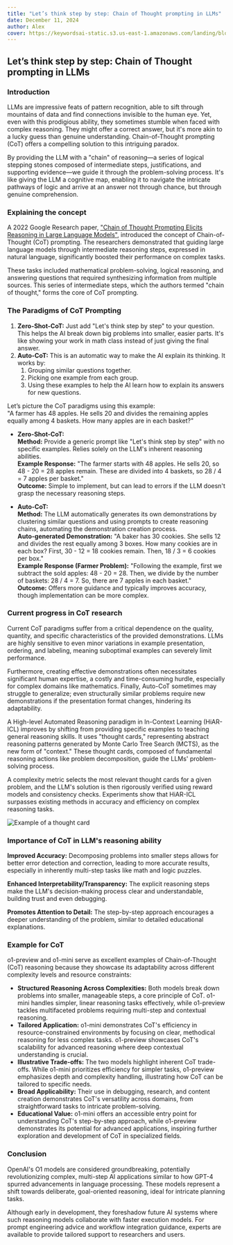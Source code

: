 ```yaml
---
title: "Let’s think step by step: Chain of Thought prompting in LLMs"
date: December 11, 2024
author: Alex
cover: https://keywordsai-static.s3.us-east-1.amazonaws.com/landing/blog/cot/cover.png
---
```


## Let’s think step by step: Chain of Thought prompting in LLMs

### Introduction

LLMs are impressive feats of pattern recognition, able to sift through mountains of data and find connections invisible to the human eye. Yet, even with this prodigious ability, they sometimes stumble when faced with complex reasoning. They might offer a correct answer, but it's more akin to a lucky guess than genuine understanding. Chain-of-Thought prompting (CoT) offers a compelling solution to this intriguing paradox.

By providing the LLM with a "chain" of reasoning—a series of logical stepping stones composed of intermediate steps, justifications, and supporting evidence—we guide it through the problem-solving process. It's like giving the LLM a cognitive map, enabling it to navigate the intricate pathways of logic and arrive at an answer not through chance, but through genuine comprehension.

### Explaining the concept

A 2022 Google Research paper, ["Chain of Thought Prompting Elicits Reasoning in Large Language Models"](https://arxiv.org/pdf/2201.11903), introduced the concept of Chain-of-Thought (CoT) prompting. The researchers demonstrated that guiding large language models through intermediate reasoning steps, expressed in natural language, significantly boosted their performance on complex tasks.

These tasks included mathematical problem-solving, logical reasoning, and answering questions that required synthesizing information from multiple sources. This series of intermediate steps, which the authors termed "chain of thought," forms the core of CoT prompting.

### The Paradigms of CoT Prompting

1. **Zero-Shot-CoT:** Just add "Let's think step by step" to your question. This helps the AI break down big problems into smaller, easier parts. It's like showing your work in math class instead of just giving the final answer.  
2. **Auto-CoT:** This is an automatic way to make the AI explain its thinking. It works by:  
   1. Grouping similar questions together.  
   2. Picking one example from each group.  
   3. Using these examples to help the AI learn how to explain its answers for new questions.

Let’s picture the CoT paradigms using this example:  
"A farmer has 48 apples. He sells 20 and divides the remaining apples equally among 4 baskets. How many apples are in each basket?"

- **Zero-Shot-CoT:**  
**Method:** Provide a generic prompt like "Let's think step by step" with no specific examples. Relies solely on the LLM's inherent reasoning abilities.  
**Example Response:** "The farmer starts with 48 apples. He sells 20, so 48 - 20 = 28 apples remain. These are divided into 4 baskets, so 28 / 4 = 7 apples per basket."  
**Outcome:** Simple to implement, but can lead to errors if the LLM doesn't grasp the necessary reasoning steps.

- **Auto-CoT:**  
**Method:** The LLM automatically generates its own demonstrations by clustering similar questions and using prompts to create reasoning chains, automating the demonstration creation process.  
**Auto-generated Demonstration:** "A baker has 30 cookies. She sells 12 and divides the rest equally among 3 boxes. How many cookies are in each box? First, 30 - 12 = 18 cookies remain. Then, 18 / 3 = 6 cookies per box."  
**Example Response (Farmer Problem):** "Following the example, first we subtract the sold apples: 48 - 20 = 28. Then, we divide by the number of baskets: 28 / 4 = 7. So, there are 7 apples in each basket."  
**Outcome:** Offers more guidance and typically improves accuracy, though implementation can be more complex.

### Current progress in CoT research

Current CoT paradigms suffer from a critical dependence on the quality, quantity, and specific characteristics of the provided demonstrations. LLMs are highly sensitive to even minor variations in example presentation, ordering, and labeling, meaning suboptimal examples can severely limit performance.

Furthermore, creating effective demonstrations often necessitates significant human expertise, a costly and time-consuming hurdle, especially for complex domains like mathematics. Finally, Auto-CoT sometimes may struggle to generalize; even structurally similar problems require new demonstrations if the presentation format changes, hindering its adaptability.

A High-level Automated Reasoning paradigm in In-Context Learning (HiAR-ICL) improves by shifting from providing specific examples to teaching general reasoning skills. It uses "thought cards," representing abstract reasoning patterns generated by Monte Carlo Tree Search (MCTS), as the new form of "context." These thought cards, composed of fundamental reasoning actions like problem decomposition, guide the LLMs' problem-solving process.

A complexity metric selects the most relevant thought cards for a given problem, and the LLM's solution is then rigorously verified using reward models and consistency checks. Experiments show that HiAR-ICL surpasses existing methods in accuracy and efficiency on complex reasoning tasks.

![Example of a thought card](https://keywordsai-static.s3.us-east-1.amazonaws.com/landing/blog/cot/example.png)

### Importance of CoT in LLM's reasoning ability

**Improved Accuracy:** Decomposing problems into smaller steps allows for better error detection and correction, leading to more accurate results, especially in inherently multi-step tasks like math and logic puzzles.

**Enhanced Interpretability/Transparency:** The explicit reasoning steps make the LLM's decision-making process clear and understandable, building trust and even debugging.

**Promotes Attention to Detail:** The step-by-step approach encourages a deeper understanding of the problem, similar to detailed educational explanations.

### Example for CoT

o1-preview and o1-mini serve as excellent examples of Chain-of-Thought (CoT) reasoning because they showcase its adaptability across different complexity levels and resource constraints:  
- **Structured Reasoning Across Complexities:** Both models break down problems into smaller, manageable steps, a core principle of CoT. o1-mini handles simpler, linear reasoning tasks effectively, while o1-preview tackles multifaceted problems requiring multi-step and contextual reasoning.  
- **Tailored Application:** o1-mini demonstrates CoT's efficiency in resource-constrained environments by focusing on clear, methodical reasoning for less complex tasks. o1-preview showcases CoT's scalability for advanced reasoning where deep contextual understanding is crucial.  
- **Illustrative Trade-offs:** The two models highlight inherent CoT trade-offs. While o1-mini prioritizes efficiency for simpler tasks, o1-preview emphasizes depth and complexity handling, illustrating how CoT can be tailored to specific needs.  
- **Broad Applicability:** Their use in debugging, research, and content creation demonstrates CoT's versatility across domains, from straightforward tasks to intricate problem-solving.  
- **Educational Value:** o1-mini offers an accessible entry point for understanding CoT's step-by-step approach, while o1-preview demonstrates its potential for advanced applications, inspiring further exploration and development of CoT in specialized fields.

### Conclusion

OpenAI's O1 models are considered groundbreaking, potentially revolutionizing complex, multi-step AI applications similar to how GPT-4 spurred advancements in language processing. These models represent a shift towards deliberate, goal-oriented reasoning, ideal for intricate planning tasks.

Although early in development, they foreshadow future AI systems where such reasoning models collaborate with faster execution models. For prompt engineering advice and workflow integration guidance, experts are available to provide tailored support to researchers and users.
